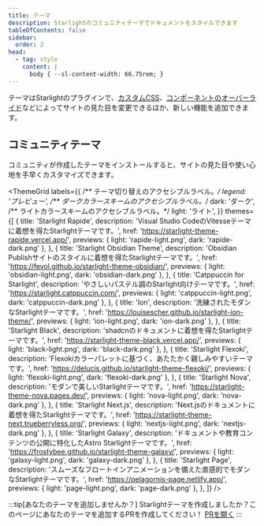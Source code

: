 ```yaml
---
title: テーマ
description: Starlightのコミュニティテーマでドキュメントをスタイルできます
tableOfContents: false
sidebar:
  order: 2
head:
  - tag: style
    content: |
      body { --sl-content-width: 66.75rem; }
---
```



テーマはStarlightのプラグインで、[カスタムCSS](/ja/guides/css-and-tailwind/)、[コンポーネントのオーバーライド](/ja/guides/overriding-components/)などによってサイトの見た目を変更できるほか、新しい機能を追加できます。

## コミュニティテーマ

コミュニティが作成したテーマをインストールすると、サイトの見た目や使い心地を手早くカスタマイズできます。

<ThemeGrid
	labels={{
		/** テーマ切り替えのアクセシブルラベル。*/
		legend: 'プレビュー',
		/** ダークカラースキームのアクセシブルラベル。*/
		dark: 'ダーク',
		/** ライトカラースキームのアクセシブルラベル。*/
		light: 'ライト',
	}}
	themes={[
		{
			title: 'Starlight Rapide',
			description:
				'Visual Studio CodeのVitesseテーマに着想を得たStarlightテーマです。',
			href: 'https://starlight-theme-rapide.vercel.app/',
			previews: { light: 'rapide-light.png', dark: 'rapide-dark.png' },
		},
		{
			title: 'Starlight Obsidian Theme',
			description:
				'Obsidian Publishサイトのスタイルに着想を得たStarlightテーマです。',
			href: 'https://fevol.github.io/starlight-theme-obsidian/',
			previews: { light: 'obsidian-light.png', dark: 'obsidian-dark.png' },
		},
		{
			title: 'Catppuccin for Starlight',
			description: 'やさしいパステル調のStarlight向けテーマです。',
			href: 'https://starlight.catppuccin.com/',
			previews: { light: 'catppuccin-light.png', dark: 'catppuccin-dark.png' },
		},
		{
			title: 'Ion',
			description: '洗練されたモダンなStarlightテーマです。',
			href: 'https://louisescher.github.io/starlight-ion-theme/',
			previews: { light: 'ion-light.png', dark: 'ion-dark.png' },
		},
		{
			title: 'Starlight Black',
			description: 'shadcnのドキュメントに着想を得たStarlightテーマです。',
			href: 'https://starlight-theme-black.vercel.app/',
			previews: { light: 'black-light.png', dark: 'black-dark.png' },
		},
		{
			title: 'Starlight Flexoki',
			description:
				'Flexokiカラーパレットに基づく、あたたかく親しみやすいテーマです。',
			href: 'https://delucis.github.io/starlight-theme-flexoki/',
			previews: { light: 'flexoki-light.png', dark: 'flexoki-dark.png' },
		},
		{
			title: 'Starlight Nova',
			description: 'モダンで美しいStarlightテーマです。',
			href: 'https://starlight-theme-nova.pages.dev/',
			previews: { light: 'nova-light.png', dark: 'nova-dark.png' },
		},
		{
			title: 'Starlight Next.js',
			description: 'Next.jsのドキュメントに着想を得たStarlightテーマです。',
			href: 'https://starlight-theme-next.trueberryless.org/',
			previews: { light: 'nextjs-light.png', dark: 'nextjs-dark.png' },
		},
		{
			title: 'Starlight Galaxy',
			description:
				'ドキュメントや教育コンテンツの公開に特化したAstro Starlightテーマです。',
			href: 'https://frostybee.github.io/starlight-theme-galaxy/',
			previews: { light: 'galaxy-light.png', dark: 'galaxy-dark.png' },
		},
		{
			title: 'Starlight Page',
			description:
				'スムーズなフロートインアニメーションを備えた直感的でモダンなStarlightテーマです。',
			href: 'https://pelagornis-page.netlify.app/',
			previews: { light: 'page-light.png', dark: 'page-dark.png' },
		},
	]}
/>

:::tip[あなたのテーマを追加しませんか？]
Starlightテーマを作成しましたか？このページにあなたのテーマを追加するPRを作成してください！
[PRを開く](https://github.com/withastro/starlight/blob/main/CONTRIBUTING.md#themes)
:::
